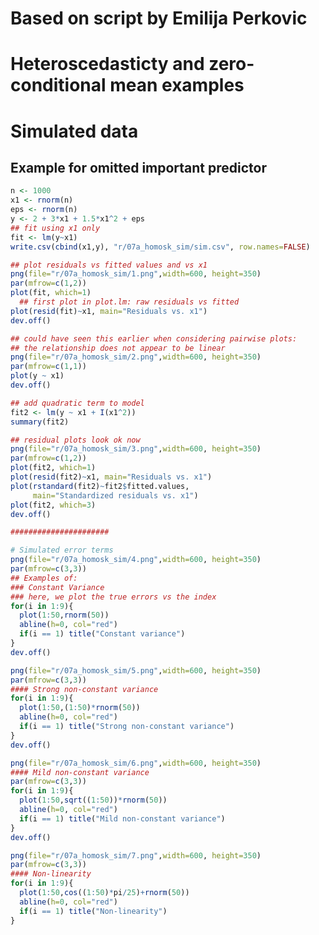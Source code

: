# Based on script by Emilija Perkovic
# Heteroscedasticty and zero-conditional mean examples

# Simulated data
## Example for omitted important predictor
```r
n <- 1000
x1 <- rnorm(n)
eps <- rnorm(n)
y <- 2 + 3*x1 + 1.5*x1^2 + eps
## fit using x1 only
fit <- lm(y~x1)
write.csv(cbind(x1,y), "r/07a_homosk_sim/sim.csv", row.names=FALSE)

## plot residuals vs fitted values and vs x1
png(file="r/07a_homosk_sim/1.png",width=600, height=350)
par(mfrow=c(1,2))
plot(fit, which=1)
  ## first plot in plot.lm: raw residuals vs fitted
plot(resid(fit)~x1, main="Residuals vs. x1")
dev.off()

## could have seen this earlier when considering pairwise plots:
## the relationship does not appear to be linear
png(file="r/07a_homosk_sim/2.png",width=600, height=350)
par(mfrow=c(1,1))
plot(y ~ x1)
dev.off()

## add quadratic term to model
fit2 <- lm(y ~ x1 + I(x1^2))
summary(fit2)

## residual plots look ok now
png(file="r/07a_homosk_sim/3.png",width=600, height=350)
par(mfrow=c(1,2))
plot(fit2, which=1)
plot(resid(fit2)~x1, main="Residuals vs. x1")
plot(rstandard(fit2)~fit2$fitted.values,
     main="Standardized residuals vs. x1")
plot(fit2, which=3)
dev.off()

######################

# Simulated error terms
png(file="r/07a_homosk_sim/4.png",width=600, height=350)
par(mfrow=c(3,3))
## Examples of:
### Constant Variance
### here, we plot the true errors vs the index
for(i in 1:9){
  plot(1:50,rnorm(50))
  abline(h=0, col="red")
  if(i == 1) title("Constant variance")
}
dev.off()

png(file="r/07a_homosk_sim/5.png",width=600, height=350)
par(mfrow=c(3,3))
#### Strong non-constant variance
for(i in 1:9){
  plot(1:50,(1:50)*rnorm(50))
  abline(h=0, col="red")
  if(i == 1) title("Strong non-constant variance")
}
dev.off()

png(file="r/07a_homosk_sim/6.png",width=600, height=350)
#### Mild non-constant variance
par(mfrow=c(3,3))
for(i in 1:9){
  plot(1:50,sqrt((1:50))*rnorm(50))
  abline(h=0, col="red")
  if(i == 1) title("Mild non-constant variance")
}
dev.off()

png(file="r/07a_homosk_sim/7.png",width=600, height=350)
par(mfrow=c(3,3))
#### Non-linearity
for(i in 1:9){
  plot(1:50,cos((1:50)*pi/25)+rnorm(50))
  abline(h=0, col="red")
  if(i == 1) title("Non-linearity")
}

```
